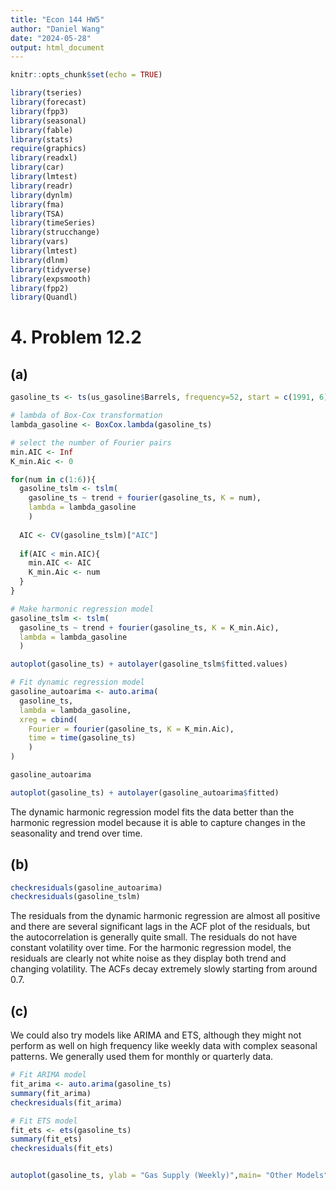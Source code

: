 ```yaml
---
title: "Econ 144 HW5"
author: "Daniel Wang"
date: "2024-05-28"
output: html_document
---
```


```r
knitr::opts_chunk$set(echo = TRUE)
```

```r
library(tseries)
library(forecast)
library(fpp3)
library(seasonal)
library(fable)
library(stats)
require(graphics)
library(readxl)
library(car)
library(lmtest)
library(readr)
library(dynlm)
library(fma)
library(TSA)
library(timeSeries)
library(strucchange)
library(vars)
library(lmtest)
library(dlnm)
library(tidyverse)
library(expsmooth)
library(fpp2)
library(Quandl)

```



# 4. Problem 12.2

## (a)
```r
gasoline_ts <- ts(us_gasoline$Barrels, frequency=52, start = c(1991, 6))
```

```r
# lambda of Box-Cox transformation
lambda_gasoline <- BoxCox.lambda(gasoline_ts)

# select the number of Fourier pairs
min.AIC <- Inf
K_min.Aic <- 0

for(num in c(1:6)){
  gasoline_tslm <- tslm(
    gasoline_ts ~ trend + fourier(gasoline_ts, K = num),
    lambda = lambda_gasoline
    )
  
  AIC <- CV(gasoline_tslm)["AIC"]
  
  if(AIC < min.AIC){
    min.AIC <- AIC
    K_min.Aic <- num
  }
}

# Make harmonic regression model
gasoline_tslm <- tslm(
  gasoline_ts ~ trend + fourier(gasoline_ts, K = K_min.Aic),
  lambda = lambda_gasoline
  )

autoplot(gasoline_ts) + autolayer(gasoline_tslm$fitted.values)

# Fit dynamic regression model
gasoline_autoarima <- auto.arima(
  gasoline_ts,
  lambda = lambda_gasoline,
  xreg = cbind(
    Fourier = fourier(gasoline_ts, K = K_min.Aic),
    time = time(gasoline_ts)
    )
)

gasoline_autoarima

autoplot(gasoline_ts) + autolayer(gasoline_autoarima$fitted)
```


The dynamic harmonic regression model fits the data better than the harmonic regression model because it is able to capture changes in the seasonality and trend over time.


## (b)
```r
checkresiduals(gasoline_autoarima)
checkresiduals(gasoline_tslm)

```

The residuals from the dynamic harmonic regression are almost all positive and there are several significant lags in the ACF plot of the residuals, but the autocorrelation is generally quite small. The residuals do not have constant volatility over time. For the harmonic regression model, the residuals are clearly not white noise as they display both trend and changing volatility. The ACFs decay extremely slowly starting from around 0.7. 


## (c)
We could also try models like ARIMA and ETS, although they might not perform as well on high frequency like weekly data with complex seasonal patterns. We generally used them for monthly or quarterly data.
```r
# Fit ARIMA model
fit_arima <- auto.arima(gasoline_ts)
summary(fit_arima)
checkresiduals(fit_arima)

# Fit ETS model
fit_ets <- ets(gasoline_ts)
summary(fit_ets)
checkresiduals(fit_ets)


autoplot(gasoline_ts, ylab = "Gas Supply (Weekly)",main= "Other Models") +  autolayer(fitted(fit_arima)) + autolayer(fitted(fit_ets))
```

